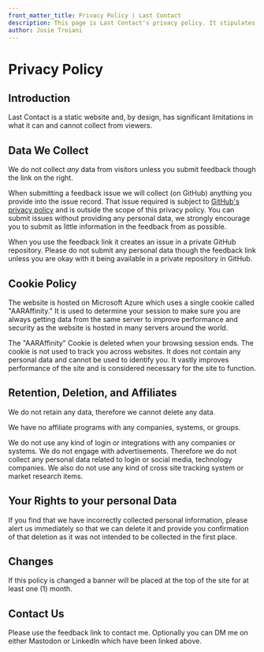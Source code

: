 ```yaml
---
front_matter_title: Privacy Policy | Last Contact
description: This page is Last Contact's privacy policy. It stipulates that the story is CC BY-SA licensed. The website is a framework called Nextra and is MIT Licensed.
author: Josie Troiani
---
```

# Privacy Policy

## Introduction

Last Contact is a static website and, by design, has significant limitations in what it can and cannot collect from viewers.

## Data We Collect

We do not collect *any* data from visitors unless you submit feedback though the link on the right.

When submitting a feedback issue we will collect (on GitHub) anything you provide into the issue record. That issue required is subject to [GitHub's privacy policy](https://docs.github.com/en/site-policy/privacy-policies/github-general-privacy-statement) and is outside the scope of this privacy policy. You can submit issues without providing any personal data, we strongly encourage you to submit as little information in the feedback from as possible.

When you use the feedback link it creates an issue in a private GitHub repository. Please do not submit any personal data though the feedback link unless you are okay with it being available in a private repository in GitHub.

## Cookie Policy

The website is hosted on Microsoft Azure which uses a single cookie called "AARAffinity." It is used to determine your session to make sure you are always getting data from the same server to improve performance and security as the website is hosted in many servers around the world.

The "AARAffinity" Cookie is deleted when your browsing session ends. The cookie is not used to track you across websites. It does not contain any personal data and cannot be used to identify you. It vastly improves performance of the site and is considered necessary for the site to function.

## Retention, Deletion, and Affiliates

We do not retain any data, therefore we cannot delete any data.

We have no affiliate programs with any companies, systems, or groups.

We do not use any kind of login or integrations with any companies or systems. We do not engage with advertisements. Therefore we do not collect any personal data related to login or social media, technology companies. We also do not use any kind of cross site tracking system or market research items.

## Your Rights to your personal Data

If you find that we have incorrectly collected personal information, please alert us immediately so that we can delete it and provide you confirmation of that deletion as it was not intended to be collected in the first place.

## Changes

If this policy is changed a banner will be placed at the top of the site for at least one (1) month.

## Contact Us

Please use the feedback link to contact me.
Optionally you can DM me on either Mastodon or LinkedIn which have been linked above.
